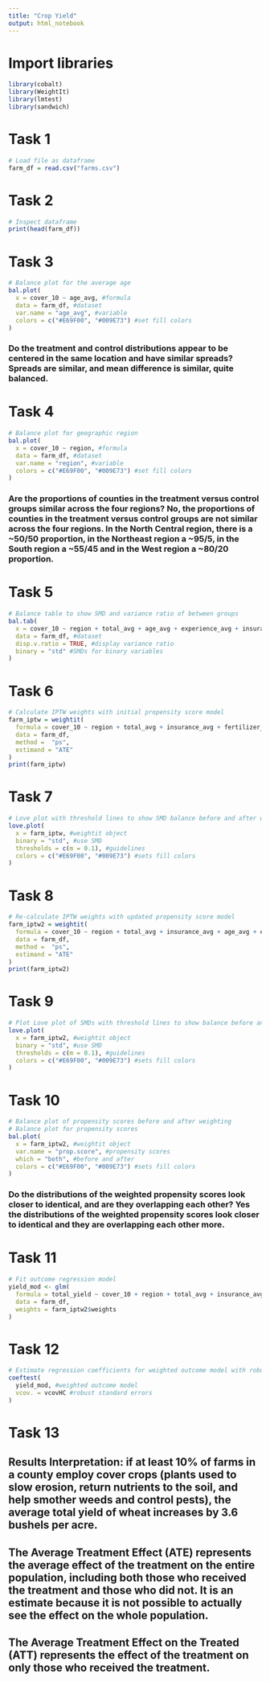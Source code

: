 ```yaml
---
title: "Crop Yield"
output: html_notebook
---
```


# Import libraries
```r
library(cobalt)
library(WeightIt)
library(lmtest)
library(sandwich)
```

# Task 1
```r
# Load file as dataframe
farm_df = read.csv("farms.csv")
```

# Task 2
```r
# Inspect dataframe
print(head(farm_df))
```

# Task 3
```r
# Balance plot for the average age
bal.plot(
  x = cover_10 ~ age_avg, #formula
  data = farm_df, #dataset
  var.name = "age_avg", #variable
  colors = c("#E69F00", "#009E73") #set fill colors
)
```
### Do the treatment and control distributions appear to be centered in the same location and have similar spreads? Spreads are similar, and mean difference is similar, quite balanced.

# Task 4
```r
# Balance plot for geographic region
bal.plot(
  x = cover_10 ~ region, #formula
  data = farm_df, #dataset
  var.name = "region", #variable
  colors = c("#E69F00", "#009E73") #set fill colors
)
```
### Are the proportions of counties in the treatment versus control groups similar across the four regions? No, the proportions of counties in the treatment versus control groups are not similar across the four regions. In the North Central region, there is a ~50/50 proportion, in the Northeast region a ~95/5, in the South region a ~55/45 and in the West region a ~80/20 proportion.

# Task 5
```r
# Balance table to show SMD and variance ratio of between groups
bal.tab(
  x = cover_10 ~ region + total_avg + age_avg + experience_avg + insurance_avg + easement_p+ conservation_till_avg + fertilizer_per_area, #formula
  data = farm_df, #dataset
  disp.v.ratio = TRUE, #display variance ratio
  binary = "std" #SMDs for binary variables
)
```

# Task 6
```r
# Calculate IPTW weights with initial propensity score model
farm_iptw = weightit(
  formula = cover_10 ~ region + total_avg + insurance_avg + fertilizer_per_area,
  data = farm_df,
  method =  "ps",
  estimand = "ATE"
)
print(farm_iptw)
```

# Task 7
```r
# Love plot with threshold lines to show SMD balance before and after weighting
love.plot(
  x = farm_iptw, #weightit object
  binary = "std", #use SMD
  thresholds = c(m = 0.1), #guidelines
  colors = c("#E69F00", "#009E73") #sets fill colors
)
```

# Task 8
```r
# Re-calculate IPTW weights with updated propensity score model
farm_iptw2 = weightit(
  formula = cover_10 ~ region + total_avg + insurance_avg + age_avg + experience_avg + easement_p + conservation_till_avg,
  data = farm_df,
  method =  "ps",
  estimand = "ATE"
)
print(farm_iptw2)
```

# Task 9
```r
# Plot Love plot of SMDs with threshold lines to show balance before and after IPTW procedure
love.plot(
  x = farm_iptw2, #weightit object
  binary = "std", #use SMD
  thresholds = c(m = 0.1), #guidelines
  colors = c("#E69F00", "#009E73") #sets fill colors
)
```

# Task 10
```r
# Balance plot of propensity scores before and after weighting
# Balance plot for propensity scores
bal.plot(
  x = farm_iptw2, #weightit object
  var.name = "prop.score", #propensity scores
  which = "both", #before and after
  colors = c("#E69F00", "#009E73") #sets fill colors
)
```
### Do the distributions of the weighted propensity scores look closer to identical, and are they overlapping each other? Yes the distributions of the weighted propensity scores look closer to identical and they are overlapping each other more.

# Task 11
```r
# Fit outcome regression model
yield_mod <- glm(
  formula = total_yield ~ cover_10 + region + total_avg + insurance_avg + age_avg + experience_avg + easement_p + conservation_till_avg,
  data = farm_df,
  weights = farm_iptw2$weights 
)
```

# Task 12
```r
# Estimate regression coefficients for weighted outcome model with robust standard errors
coeftest(
  yield_mod, #weighted outcome model
  vcov. = vcovHC #robust standard errors
)
```

# Task 13

## Results Interpretation: if at least 10% of farms in a county employ cover crops (plants used to slow erosion, return nutrients to the soil, and help smother weeds and control pests), the average total yield of wheat increases by 3.6 bushels per acre.
## The Average Treatment Effect (ATE) represents the average effect of the treatment on the entire population, including both those who received the treatment and those who did not. It is an estimate because it is not possible to actually see the effect on the whole population.
## The Average Treatment Effect on the Treated (ATT) represents the effect of the treatment on only those who received the treatment.




